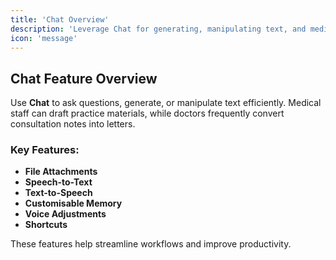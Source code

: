 ```yaml
---
title: 'Chat Overview'
description: 'Leverage Chat for generating, manipulating text, and medical documentation'
icon: 'message'
---
```


## Chat Feature Overview

Use **Chat** to ask questions, generate, or manipulate text efficiently. Medical staff can draft practice materials, while doctors frequently convert consultation notes into letters. 

### Key Features:
- **File Attachments**
- **Speech-to-Text**
- **Text-to-Speech**
- **Customisable Memory**
- **Voice Adjustments**
- **Shortcuts**

These features help streamline workflows and improve productivity.